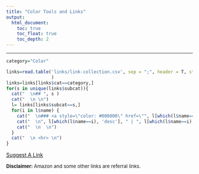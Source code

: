 ```yaml
---
title: "Color Tools and Links"
output:
  html_document:
    toc: true  
    toc_float: true
    toc_depth: 2
---
```


----

```r
category="Color"

links=read.table('links/link-collection.csv', sep = ";", header = T, stringsAsFactors = F
                 )
links=links[links$cat==category,]
for(s in unique(links$subcat)){
  cat("  \n## ", s ) 
  cat("  \n \n")
  l= links[links$subcat==s,]
  for(i in l$name) {
    cat("  \n### <a style=\"color: #000000\" href=\"", l[which(l$name==i), 'url'] ,"\" target=\"_blank\">", i ,"</a>") 
    cat("  \n", l[which(l$name==i), 'desc'], " | ", l[which(l$name==i), 'url'])
    cat("  \n  \n")
  }
  cat("  \n <hr> \n")
}

```









<div align="right">
<a href="mailto:info@enricomacholdt.de?subject=[DesignBasics]%20Link%20Suggestion" class="btn btn-primary" align="right">Suggest A Link</a>
</div>


<font size="2"><b> Disclaimer: </b> Amazon and some other links are referral links.</font>


